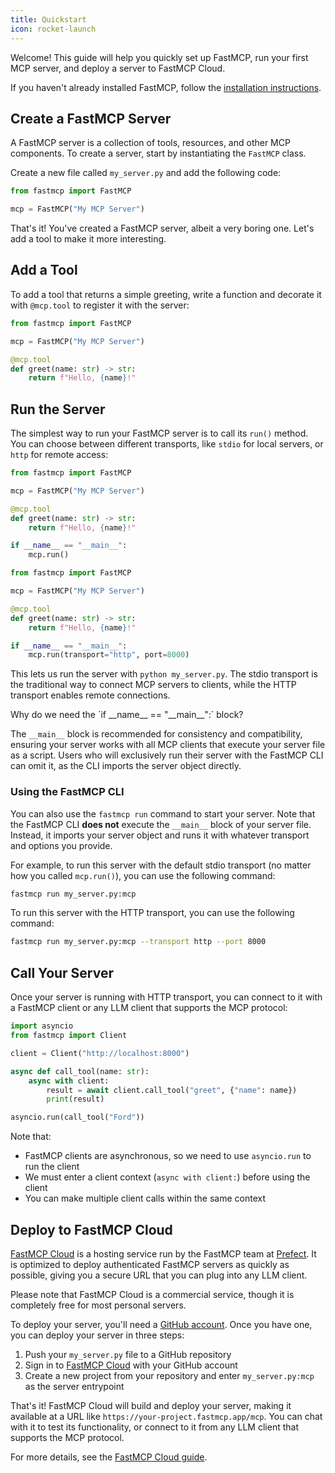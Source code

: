 ```yaml
---
title: Quickstart
icon: rocket-launch
---
```


Welcome! This guide will help you quickly set up FastMCP, run your first MCP server, and deploy a server to FastMCP Cloud.

If you haven't already installed FastMCP, follow the [installation instructions](/en/getting-started/installation).

## Create a FastMCP Server

A FastMCP server is a collection of tools, resources, and other MCP components. To create a server, start by instantiating the `FastMCP` class.

Create a new file called `my_server.py` and add the following code:

```python my_server.py
from fastmcp import FastMCP

mcp = FastMCP("My MCP Server")
```


That's it! You've created a FastMCP server, albeit a very boring one. Let's add a tool to make it more interesting.


## Add a Tool

To add a tool that returns a simple greeting, write a function and decorate it with `@mcp.tool` to register it with the server:

```python my_server.py {5-7}
from fastmcp import FastMCP

mcp = FastMCP("My MCP Server")

@mcp.tool
def greet(name: str) -> str:
    return f"Hello, {name}!"
```


## Run the Server

The simplest way to run your FastMCP server is to call its `run()` method. You can choose between different transports, like `stdio` for local servers, or `http` for remote access:

<CodeGroup>

```python my_server.py (stdio) {9, 10}
from fastmcp import FastMCP

mcp = FastMCP("My MCP Server")

@mcp.tool
def greet(name: str) -> str:
    return f"Hello, {name}!"

if __name__ == "__main__":
    mcp.run()
```

```python my_server.py (HTTP) {9, 10}
from fastmcp import FastMCP

mcp = FastMCP("My MCP Server")

@mcp.tool
def greet(name: str) -> str:
    return f"Hello, {name}!"

if __name__ == "__main__":
    mcp.run(transport="http", port=8000)
```

</CodeGroup>

This lets us run the server with `python my_server.py`. The stdio transport is the traditional way to connect MCP servers to clients, while the HTTP transport enables remote connections.

<Tip>
Why do we need the `if __name__ == "__main__":` block?

The `__main__` block is recommended for consistency and compatibility, ensuring your server works with all MCP clients that execute your server file as a script. Users who will exclusively run their server with the FastMCP CLI can omit it, as the CLI imports the server object directly.
</Tip>

### Using the FastMCP CLI

You can also use the `fastmcp run` command to start your server. Note that the FastMCP CLI **does not** execute the `__main__` block of your server file. Instead, it imports your server object and runs it with whatever transport and options you provide.

For example, to run this server with the default stdio transport (no matter how you called `mcp.run()`), you can use the following command:
```bash
fastmcp run my_server.py:mcp
```

To run this server with the HTTP transport, you can use the following command:
```bash
fastmcp run my_server.py:mcp --transport http --port 8000
```

## Call Your Server

Once your server is running with HTTP transport, you can connect to it with a FastMCP client or any LLM client that supports the MCP protocol:

```python my_client.py
import asyncio
from fastmcp import Client

client = Client("http://localhost:8000")

async def call_tool(name: str):
    async with client:
        result = await client.call_tool("greet", {"name": name})
        print(result)

asyncio.run(call_tool("Ford"))
```

Note that:
- FastMCP clients are asynchronous, so we need to use `asyncio.run` to run the client
- We must enter a client context (`async with client:`) before using the client
- You can make multiple client calls within the same context

## Deploy to FastMCP Cloud


[FastMCP Cloud](https://fastmcp.cloud) is a hosting service run by the FastMCP team at [Prefect](https://www.prefect.io/fastmcp). It is optimized to deploy authenticated FastMCP servers as quickly as possible, giving you a secure URL that you can plug into any LLM client.

<Info>
Please note that FastMCP Cloud is a commercial service, though it is completely free for most personal servers.
</Info>

To deploy your server, you'll need a [GitHub account](https://github.com). Once you have one, you can deploy your server in three steps:

1. Push your `my_server.py` file to a GitHub repository
2. Sign in to [FastMCP Cloud](https://fastmcp.cloud) with your GitHub account
3. Create a new project from your repository and enter `my_server.py:mcp` as the server entrypoint

That's it! FastMCP Cloud will build and deploy your server, making it available at a URL like `https://your-project.fastmcp.app/mcp`. You can chat with it to test its functionality, or connect to it from any LLM client that supports the MCP protocol.

For more details, see the [FastMCP Cloud guide](/en/deployment/fastmcp-cloud).